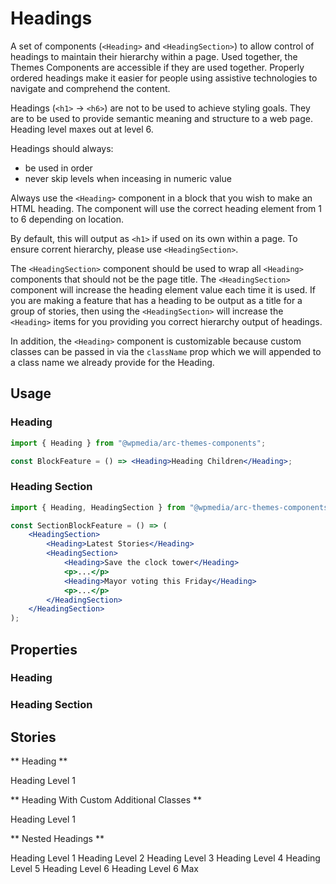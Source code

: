 

<Meta title="Components/Heading" component={Heading} />

# Headings

A set of components (`<Heading>` and `<HeadingSection>`) to allow control of headings to maintain their hierarchy within a page. Used together, the Themes Components are accessible if they are used together. Properly ordered headings make it easier for people using assistive technologies to navigate and comprehend the content.

Headings (`<h1>` -> `<h6>`) are not to be used to achieve styling goals. They are to be used to provide semantic meaning and structure to a web page. Heading level maxes out at level 6.

Headings should always:

- be used in order
- never skip levels when inceasing in numeric value

Always use the `<Heading>` component in a block that you wish to make an HTML heading. The component will use the correct heading element from 1 to 6 depending on location.

By default, this will output as `<h1>` if used on its own within a page. To ensure corrent hierarchy, please use `<HeadingSection>`.

The `<HeadingSection>` component should be used to wrap all `<Heading>` components that should not be the page title. The `<HeadingSection>` component will increase the heading element value each time it is used. If you are making a feature that has a heading to be output as a title for a group of stories, then using the `<HeadingSection>` will increase the `<Heading>` items for you providing you correct hierarchy output of headings.

In addition, the `<Heading>` component is customizable because custom classes can be passed in via the `className` prop which we will appended to a class name we already provide for the Heading.

## Usage

### Heading

```jsx
import { Heading } from "@wpmedia/arc-themes-components";

const BlockFeature = () => <Heading>Heading Children</Heading>;
```

### Heading Section

```jsx
import { Heading, HeadingSection } from "@wpmedia/arc-themes-components";

const SectionBlockFeature = () => (
	<HeadingSection>
		<Heading>Latest Stories</Heading>
		<HeadingSection>
			<Heading>Save the clock tower</Heading>
			<p>...</p>
			<Heading>Mayor voting this Friday</Heading>
			<p>...</p>
		</HeadingSection>
	</HeadingSection>
);
```

## Properties

### Heading

<Props of={Heading} />

### Heading Section

<Props of={HeadingSection} />

## Stories

** Heading **

<Preview>
	<Story name="Heading">
		<Heading>Heading Level 1</Heading>
	</Story>
</Preview>

** Heading With Custom Additional Classes **

<Preview>
	<Story name="Heading With Custom Additional Classes">
		<Heading additionalClassNames="test-class test-class-1">Heading Level 1</Heading>
	</Story>
</Preview>

** Nested Headings **

<Preview>
	<Story name="Nested Headings">
		<Heading>Heading Level 1</Heading>
		<HeadingSection>
			<Heading>Heading Level 2</Heading>
			<HeadingSection>
				<Heading>Heading Level 3</Heading>
				<HeadingSection>
					<Heading>Heading Level 4</Heading>
					<HeadingSection>
						<Heading>Heading Level 5</Heading>
						<HeadingSection>
							<Heading>Heading Level 6</Heading>
							<HeadingSection>
								<Heading>Heading Level 6 Max</Heading>
							</HeadingSection>
						</HeadingSection>
					</HeadingSection>
				</HeadingSection>
			</HeadingSection>
		</HeadingSection>
	</Story>
</Preview>
